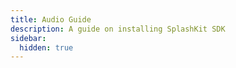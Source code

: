 ```yaml
---
title: Audio Guide
description: A guide on installing SplashKit SDK
sidebar:
  hidden: true
---
```





<CardGrid stagger>

<LinkCard
    title="Getting Started Audio"
    description="Written by Various on Jun 10 2018 "
    href="/guides/animations/using-animation/"
/>
</CardGrid>
